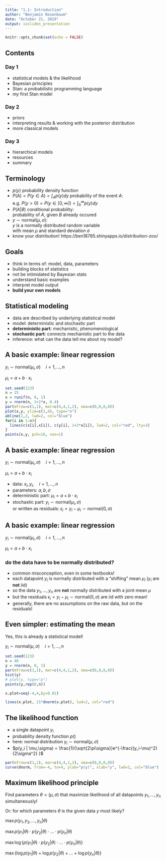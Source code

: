 ```yaml
---
title: "1.1: Introduction"
author: "Benjamin Rosenbaum"
date: "October 21, 2019"
output: ioslides_presentation
---
```



```r
knitr::opts_chunk$set(echo = FALSE)
```


## Contents {.smaller}

### **Day 1**
- statistical models & the likelihood
- Bayesian principles
- Stan: a probabilistic programming language
- my first Stan model

### **Day 2**
- priors 
- interpreting results & working with the posterior distribution
- more classical models

### **Day 3**
- hierarchical models
- resources
- summary 


## Terminology

- $p(y)$ probability density function
- $P(A)=P(y\in A)=\int_A p(y)dy$ probability of the event $A$:   
    e.g. $P(y>0)=P(y\in[0,\infty])=\int_0^\infty p(y)dy$ 
- $P(A|B)$ conditional probability:  
    probability of $A$, given $B$ already occured
- $y\sim\text{normal}(\mu,\sigma)$:   
    $y$ is a normally distributed random variable   
    with mean $\mu$ and standard deviation $\sigma$
- know your distribution!
    https://ben18785.shinyapps.io/distribution-zoo/

## Goals

- think in terms of: model, data, parameters
- building blocks of statistics 
- not be intimidated by Bayesian stats
- understand basic examples
- interpret model output
- **build your own models**



## Statistical modeling

- data are described by underlying statistical model
- model: deterministic and stochastic part
- **deterministic part**: mechanistic, phenomenological
- **stochastic part**: connects mechanistic part to the data
- inference: what can the data tell me about my model? 




## A basic example: linear regression

$y_i \sim \text{normal}(\mu_i,\sigma)\quad i=1,...,n$

$\mu_i = a+b\cdot x_i$


```r
set.seed(123)
n = 15
x = runif(n, 0, 1)
y = rnorm(n, 1+2*x, 0.4)
par(mfrow=c(1,1), mar=c(4,4,1,2), oma=c(0,0,0,0))
plot(x,y, ylim=c(1,4), type="n")
abline(1,2, lwd=2, col="blue")
for(i in 1:n){
  lines(c(x[i],x[i]), c(y[i], 1+2*x[i]), lwd=2, col="red", lty=3)
}
points(x,y, pch=16, cex=1)
```

## A basic example: linear regression

$y_i \sim \text{normal}(\mu_i,\sigma)\quad i=1,...,n$

$\mu_i = a+b\cdot x_i$

- data: $x_i, y_i,\quad i=1,...,n$
- parameters: $a,b,\sigma$
- deterministic part: $\mu_i = a+b\cdot x_i$
- stochastic part: $y_i \sim \text{normal}(\mu_i,\sigma)$  
      or written as residuals: $\epsilon_i =  y_i -\mu_i \sim \text{normal}(0,\sigma)$


## A basic example: linear regression

$y_i \sim \text{normal}(\mu_i,\sigma)\quad i=1,...,n$

$\mu_i = a+b\cdot x_i$

### do the data have to be normally distributed?

- common misconception, even in some textbooks!
- each datapoint $y_i$ is normally distributed with a "shifting" mean $\mu_i$ ($y_i$ are **not** iid)
- so the data $y_1,\dots,y_n$ are **not** normally distributed with a joint mean $\mu$ 
- but the residuals $\epsilon_i = y_i-\mu_i\sim \text{normal}(0,\sigma)$ are iid with zero mean!  
- generally, there are no assumptions on the raw data, but on the residuals!



## Even simpler: estimating the mean

Yes, this is already a statistical model!

$y_i \sim \text{normal}(\mu,\sigma)\quad i=1,...,n$

```r
set.seed(123)
n = 40
y = rnorm(n, 0, 1)
par(mfrow=c(1,1), mar=c(4,4,1,2), oma=c(0,0,0,0))
hist(y)
# plot(y, type="p")
points(y,rep(0,n))

x.plot=seq(-4,4,by=0.01)

lines(x.plot, 21*dnorm(x.plot), lwd=2, col="red")

```


## The likelihood function


- a single datapoint $y_i$
- probability density function $p()$
- here: normal distribution $y_i\sim \text{normal}(\mu,\sigma)$
- $p(y_i | \mu,\sigma) = \frac{1}{\sqrt{2\pi\sigma}}e^{-\frac{(y_i-\mu)^2}{2\sigma^2}  }$ 

```r
par(mfrow=c(1,1), mar=c(4,4,1,2), oma=c(0,0,0,0))
curve(dnorm, from=-4, to=4, ylab="p(y)", xlab="y", lwd=2, col="blue")
```


## Maximum likelihood principle 

Find parameters $\theta=(\mu,\sigma)$ that maximize likelihood of all datapoints $y_1,...,y_n$ simultaneously!

Or: for which parameters $\theta$ is the given data $y$ most likely?

$\max p(y_1,y_2,...,y_n|\theta)$

$\max p(y_1|\theta)\cdot p(y_2|\theta) \cdot ... \cdot p(y_n|\theta)$

$\max \log\{p(y_1|\theta)\cdot p(y_2|\theta) \cdot ... \cdot p(y_n|\theta)\}$

$\max \{ \log p(y_1|\theta) + \log p(y_2|\theta) + ... + \log p(y_n|\theta)\}$


